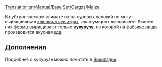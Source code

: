 [[Translation:en/Manual/Base Set/Cargos/Maize]]
{{ru/Перевод|en/Manual/Base Set/Cargos/Maize|1}}

{{ru/Manual/Base Set/Cargos/Груз|груз=Кукуруза
|изображение=en/Manual/Base Set/Cargos/Grain.png
|производит=[[ru/Manual/Base Set/Industries/Ферма|Ферма]]
|принимает=[[en/Manual/Base Set/Industries/Food Processing Plant|Фабрика пищи]]
}}

В субтропическом климате из-за суровых условий не могут выращиваться [[ru/Manual/Base Set/Cargos/Зерно|злаковые культуры]], как в умеренном климате. Вместо них [[ru/Manual/Base Set/Industries/Ферма|фермы]] выращивают только '''кукурузу''', из которой на [[en/Manual/Base Set/Industries/Food Processing Plant|фабрике пищи]] производится вкусная [[en/Manual/Base Set/Cargos/Food|еда]].

==Дополнения==
Подробнее о кукурузе можно почитать в [https://www.wikipedia.org/wiki/Кукуруза_сахарная Википедии].
